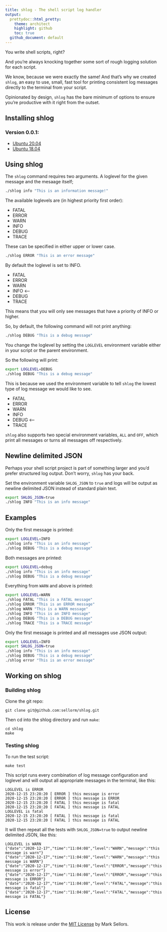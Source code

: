 ```yaml
---
title: shlog - The shell script log handler
output: 
  prettydoc::html_pretty:
    theme: architect
    highlight: github
    toc: true
  github_document: default
---
```


<!--
DO NOT EDIT README.md DIRECTLY, IT IS AUTO-GENERATED FROM README.Rmd!!
-->

You write shell scripts, right?

And you're always knocking together some sort of rough logging solution for each script.

We know, because we were exactly the same! And that's why we created `shlog`, an easy to use,
small, fast tool for printing consistent log messages directly to the terminal from your script.

Opinionated by design, `shlog` has the bare minimum of options to ensure you're productive with it right from the outset.


## Installing shlog

### Version 0.0.1:

* [Ubuntu 20.04](https://github.com/sellorm/shlog/releases/download/v0.0.1/shlog_0.0.1-3_ubuntu2004_amd64.deb)
* [Ubuntu 18.04](https://github.com/sellorm/shlog/releases/download/v0.0.1/shlog_0.0.1-3_ubuntu1804_amd64.deb)

## Using shlog

The `shlog` command requires two arguments. A loglevel for the given message and the mesaage itself;

```bash
./shlog info "This is an information message!"
```

The available loglevels are (in highest priority first order):

* FATAL
* ERROR
* WARN
* INFO
* DEBUG
* TRACE

These can be specified in either upper or lower case.

```bash
./shlog ERROR "This is an error message"
```

By default the loglevel is set to INFO.

* FATAL
* ERROR
* WARN
* INFO  <--
* DEBUG
* TRACE

This means that you will only see messages that have a priority of INFO or higher.

So, by default, the following command will not print anything:

```bash
./shlog DEBUG "This is a debug message"
```


You change the loglevel by setting the `LOGLEVEL` environment variable either in your script or the parent environment.

So the following will print:

```bash
export LOGLEVEL=DEBUG
./shlog DEBUG "This is a debug message"
```

This is because we used the environment variable to tell `shlog` the lowest type of log message we would like to see.

* FATAL
* ERROR
* WARN
* INFO
* DEBUG  <--
* TRACE

`shlog` also supports two special environment variables, `ALL` and `OFF`, which print all messages or turns all
messages off respectively.

## Newline delimited JSON

Perhaps your shell script project is part of something larger and you'd prefer structured log output. Don't worry,
`shlog` has your back.

Set the environment variable `SHLOG_JSON` to `true` and logs will be output as newline delimited JSON instead of
standard plain text.

```bash
export SHLOG_JSON=true
./shlog INFO "This is an info message"
```

## Examples

Only the first message is printed:

```bash
export LOGLEVEL=INFO
./shlog info "This is an info message"
./shlog DEBUG "This is a debug message"
```

Both messages are printed:

```bash
export LOGLEVEL=debug
./shlog info "This is an info message"
./shlog DEBUG "This is a debug message"
```

Everything from `WARN` and above is printed:

```bash
export LOGLEVEL=WARN
./shlog FATAL "This is a FATAL message"
./shlog ERROR "This is an ERROR message"
./shlog WARN "This is a WARN message"
./shlog INFO "This is an INFO message"
./shlog DEBUG "This is a DEBUG message"
./shlog TRACE "This is a TRACE message"
```

Only the first message is printed and all messages use JSON output:

```bash
export LOGLEVEL=INFO
export SHLOG_JSON=true
./shlog info "This is an info message"
./shlog DEBUG "This is a debug message"
./shlog error "This is an error message"
```


## Working on shlog

### Building shlog

Clone the git repo:

```
git clone git@github.com:sellorm/shlog.git
```

Then cd into the shlog directory and run `make`:

```
cd shlog
make
```

### Testing shlog
 
To run the test script:

 ```
 make test
 ```
 
This script runs every combination of log message configuration and loglevel and will output all appropriate
messages in the terminal, like this:

```
LOGLEVEL is ERROR
2020-12-15 23:28:20 [ ERROR ] this message is error
2020-12-15 23:28:20 [ ERROR ] this message is ERROR
2020-12-15 23:28:20 [ FATAL ] this message is fatal
2020-12-15 23:28:20 [ FATAL ] this message is FATAL
LOGLEVEL is fatal
2020-12-15 23:28:20 [ FATAL ] this message is fatal
2020-12-15 23:28:20 [ FATAL ] this message is FATAL
```

It will then repeat all the tests with `SHLOG_JSON=true` to output newline delimited JSON, like this:

```
LOGLEVEL is WARN
{"date":"2020-12-17","time":"11:04:08","level":"WARN","message":"this message is warn"}
{"date":"2020-12-17","time":"11:04:08","level":"WARN","message":"this message is WARN"}
{"date":"2020-12-17","time":"11:04:08","level":"ERROR","message":"this message is error"}
{"date":"2020-12-17","time":"11:04:08","level":"ERROR","message":"this message is ERROR"}
{"date":"2020-12-17","time":"11:04:08","level":"FATAL","message":"this message is fatal"}
{"date":"2020-12-17","time":"11:04:08","level":"FATAL","message":"this message is FATAL"}
```

## License

This work is release under the [MIT License](https://github.com/sellorm/shlog/blob/main/LICENSE) by Mark Sellors.
